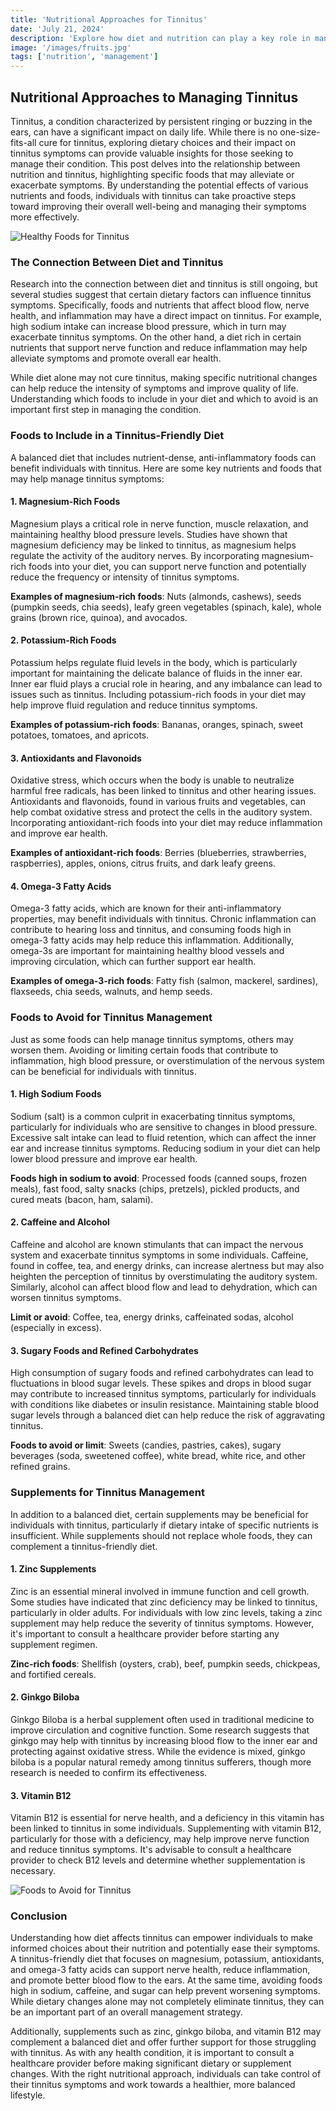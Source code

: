 ```yaml
---
title: 'Nutritional Approaches for Tinnitus'
date: 'July 21, 2024'
description: 'Explore how diet and nutrition can play a key role in managing tinnitus symptoms and promoting overall well-being.'
image: '/images/fruits.jpg'
tags: ['nutrition', 'management']
---
```


## Nutritional Approaches to Managing Tinnitus

Tinnitus, a condition characterized by persistent ringing or buzzing in the ears, can have a significant impact on daily life. While there is no one-size-fits-all cure for tinnitus, exploring dietary choices and their impact on tinnitus symptoms can provide valuable insights for those seeking to manage their condition. This post delves into the relationship between nutrition and tinnitus, highlighting specific foods that may alleviate or exacerbate symptoms. By understanding the potential effects of various nutrients and foods, individuals with tinnitus can take proactive steps toward improving their overall well-being and managing their symptoms more effectively.

<Image src="/images/healthy-diet.jpg" alt="Healthy Foods for Tinnitus" />

### The Connection Between Diet and Tinnitus

Research into the connection between diet and tinnitus is still ongoing, but several studies suggest that certain dietary factors can influence tinnitus symptoms. Specifically, foods and nutrients that affect blood flow, nerve health, and inflammation may have a direct impact on tinnitus. For example, high sodium intake can increase blood pressure, which in turn may exacerbate tinnitus symptoms. On the other hand, a diet rich in certain nutrients that support nerve function and reduce inflammation may help alleviate symptoms and promote overall ear health.

While diet alone may not cure tinnitus, making specific nutritional changes can help reduce the intensity of symptoms and improve quality of life. Understanding which foods to include in your diet and which to avoid is an important first step in managing the condition.

### Foods to Include in a Tinnitus-Friendly Diet

A balanced diet that includes nutrient-dense, anti-inflammatory foods can benefit individuals with tinnitus. Here are some key nutrients and foods that may help manage tinnitus symptoms:

#### 1. **Magnesium-Rich Foods**

Magnesium plays a critical role in nerve function, muscle relaxation, and maintaining healthy blood pressure levels. Studies have shown that magnesium deficiency may be linked to tinnitus, as magnesium helps regulate the activity of the auditory nerves. By incorporating magnesium-rich foods into your diet, you can support nerve function and potentially reduce the frequency or intensity of tinnitus symptoms.

**Examples of magnesium-rich foods**: Nuts (almonds, cashews), seeds (pumpkin seeds, chia seeds), leafy green vegetables (spinach, kale), whole grains (brown rice, quinoa), and avocados.

#### 2. **Potassium-Rich Foods**

Potassium helps regulate fluid levels in the body, which is particularly important for maintaining the delicate balance of fluids in the inner ear. Inner ear fluid plays a crucial role in hearing, and any imbalance can lead to issues such as tinnitus. Including potassium-rich foods in your diet may help improve fluid regulation and reduce tinnitus symptoms.

**Examples of potassium-rich foods**: Bananas, oranges, spinach, sweet potatoes, tomatoes, and apricots.

#### 3. **Antioxidants and Flavonoids**

Oxidative stress, which occurs when the body is unable to neutralize harmful free radicals, has been linked to tinnitus and other hearing issues. Antioxidants and flavonoids, found in various fruits and vegetables, can help combat oxidative stress and protect the cells in the auditory system. Incorporating antioxidant-rich foods into your diet may reduce inflammation and improve ear health.

**Examples of antioxidant-rich foods**: Berries (blueberries, strawberries, raspberries), apples, onions, citrus fruits, and dark leafy greens.

#### 4. **Omega-3 Fatty Acids**

Omega-3 fatty acids, which are known for their anti-inflammatory properties, may benefit individuals with tinnitus. Chronic inflammation can contribute to hearing loss and tinnitus, and consuming foods high in omega-3 fatty acids may help reduce this inflammation. Additionally, omega-3s are important for maintaining healthy blood vessels and improving circulation, which can further support ear health.

**Examples of omega-3-rich foods**: Fatty fish (salmon, mackerel, sardines), flaxseeds, chia seeds, walnuts, and hemp seeds.

<AdComponent />

### Foods to Avoid for Tinnitus Management

Just as some foods can help manage tinnitus symptoms, others may worsen them. Avoiding or limiting certain foods that contribute to inflammation, high blood pressure, or overstimulation of the nervous system can be beneficial for individuals with tinnitus.

#### 1. **High Sodium Foods**

Sodium (salt) is a common culprit in exacerbating tinnitus symptoms, particularly for individuals who are sensitive to changes in blood pressure. Excessive salt intake can lead to fluid retention, which can affect the inner ear and increase tinnitus symptoms. Reducing sodium in your diet can help lower blood pressure and improve ear health.

**Foods high in sodium to avoid**: Processed foods (canned soups, frozen meals), fast food, salty snacks (chips, pretzels), pickled products, and cured meats (bacon, ham, salami).

#### 2. **Caffeine and Alcohol**

Caffeine and alcohol are known stimulants that can impact the nervous system and exacerbate tinnitus symptoms in some individuals. Caffeine, found in coffee, tea, and energy drinks, can increase alertness but may also heighten the perception of tinnitus by overstimulating the auditory system. Similarly, alcohol can affect blood flow and lead to dehydration, which can worsen tinnitus symptoms.

**Limit or avoid**: Coffee, tea, energy drinks, caffeinated sodas, alcohol (especially in excess).

#### 3. **Sugary Foods and Refined Carbohydrates**

High consumption of sugary foods and refined carbohydrates can lead to fluctuations in blood sugar levels. These spikes and drops in blood sugar may contribute to increased tinnitus symptoms, particularly for individuals with conditions like diabetes or insulin resistance. Maintaining stable blood sugar levels through a balanced diet can help reduce the risk of aggravating tinnitus.

**Foods to avoid or limit**: Sweets (candies, pastries, cakes), sugary beverages (soda, sweetened coffee), white bread, white rice, and other refined grains.

<AdComponent />

### Supplements for Tinnitus Management

In addition to a balanced diet, certain supplements may be beneficial for individuals with tinnitus, particularly if dietary intake of specific nutrients is insufficient. While supplements should not replace whole foods, they can complement a tinnitus-friendly diet.

#### 1. **Zinc Supplements**

Zinc is an essential mineral involved in immune function and cell growth. Some studies have indicated that zinc deficiency may be linked to tinnitus, particularly in older adults. For individuals with low zinc levels, taking a zinc supplement may help reduce the severity of tinnitus symptoms. However, it's important to consult a healthcare provider before starting any supplement regimen.

**Zinc-rich foods**: Shellfish (oysters, crab), beef, pumpkin seeds, chickpeas, and fortified cereals.

#### 2. **Ginkgo Biloba**

Ginkgo Biloba is a herbal supplement often used in traditional medicine to improve circulation and cognitive function. Some research suggests that ginkgo may help with tinnitus by increasing blood flow to the inner ear and protecting against oxidative stress. While the evidence is mixed, ginkgo biloba is a popular natural remedy among tinnitus sufferers, though more research is needed to confirm its effectiveness.

#### 3. **Vitamin B12**

Vitamin B12 is essential for nerve health, and a deficiency in this vitamin has been linked to tinnitus in some individuals. Supplementing with vitamin B12, particularly for those with a deficiency, may help improve nerve function and reduce tinnitus symptoms. It's advisable to consult a healthcare provider to check B12 levels and determine whether supplementation is necessary.

<Image src="/images/fruits.jpg" alt="Foods to Avoid for Tinnitus" />

### Conclusion

Understanding how diet affects tinnitus can empower individuals to make informed choices about their nutrition and potentially ease their symptoms. A tinnitus-friendly diet that focuses on magnesium, potassium, antioxidants, and omega-3 fatty acids can support nerve health, reduce inflammation, and promote better blood flow to the ears. At the same time, avoiding foods high in sodium, caffeine, and sugar can help prevent worsening symptoms. While dietary changes alone may not completely eliminate tinnitus, they can be an important part of an overall management strategy.

<AdComponent />

Additionally, supplements such as zinc, ginkgo biloba, and vitamin B12 may complement a balanced diet and offer further support for those struggling with tinnitus. As with any health condition, it is important to consult a healthcare provider before making significant dietary or supplement changes. With the right nutritional approach, individuals can take control of their tinnitus symptoms and work towards a healthier, more balanced lifestyle.

